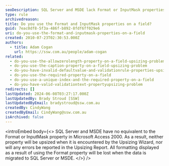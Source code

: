 ```yaml
---
seoDescription: SQL Server and MSDE lack Format or InputMask properties found in Microsoft Access 2000, resulting in lost formatting during migration.
type: rule
archivedreason:
title: Do you use the Format and InputMask properties on a field?
guid: 7eac0df8-5f3a-486f-b892-8fdf6ff029e6
uri: do-you-use-the-format-and-inputmask-properties-on-a-field
created: 2010-07-23T02:30:53.000Z
authors:
  - title: Adam Cogan
    url: https://ssw.com.au/people/adam-cogan
related:
  - do-you-use-the-allowzerolength-property-on-a-field-upsizing-problem
  - do-you-use-the-caption-property-on-a-field-upsizing-problem
  - do-you-have-invalid-defaultvalue-and-validationrule-properties-upsizing-problem
  - do-you-use-the-required-property-on-a-field
  - do-you-use-a-unique-index-and-the-required-property-on-a-field
  - do-you-have-valid-validationtext-propertyupsizing-problem
redirects: []
lastUpdated: 2024-06-08T03:27:17.000Z
lastUpdatedBy: Brady Stroud [SSW]
lastUpdatedByEmail: bradystroud@ssw.com.au
createdBy: CindyWang
createdByEmail: CindyWang@ssw.com.au
isArchived: false
---
```


<introEmbed
  body={<>
SQL Server and MSDE have no equivalent to the Format or InputMask property in Microsoft Access 2000. As a result, neither property will be upsized when it is encountered by the Upsizing Wizard, nor will any errors be reported in the Upsizing Report. All formatting displayed as a result of using the Format property will be lost when the data is migrated to SQL Server or MSDE.
  </>}
/>
